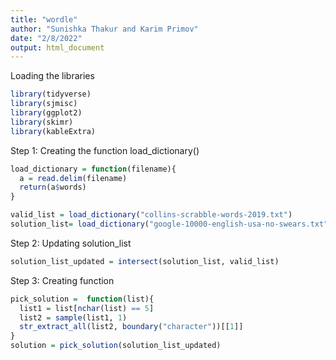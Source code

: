 ```yaml
---
title: "wordle"
author: "Sunishka Thakur and Karim Primov"
date: "2/8/2022"
output: html_document
---
```

Loading the libraries
```r
library(tidyverse)
library(sjmisc)
library(ggplot2)
library(skimr)
library(kableExtra)
```

Step 1: Creating the function load_dictionary()
```r
load_dictionary = function(filename){
  a = read.delim(filename)
  return(a$words)
}

valid_list = load_dictionary("collins-scrabble-words-2019.txt")
solution_list= load_dictionary("google-10000-english-usa-no-swears.txt")
```

Step 2: Updating solution_list

```r
solution_list_updated = intersect(solution_list, valid_list)
```

Step 3: Creating function

```r
pick_solution =  function(list){
  list1 = list[nchar(list) == 5]
  list2 = sample(list1, 1)
  str_extract_all(list2, boundary("character"))[[1]]
}
solution = pick_solution(solution_list_updated)
```











